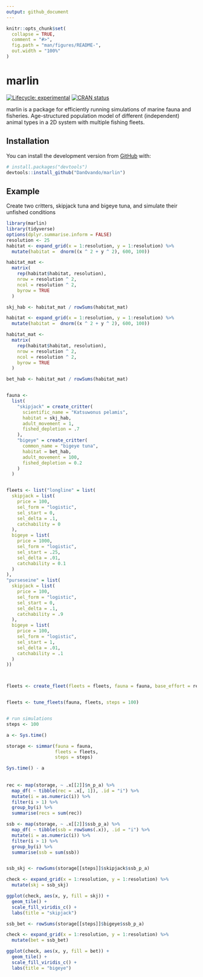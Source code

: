 ```yaml
---
output: github_document
---
```


<!-- README.md is generated from README.Rmd. Please edit that file -->

```r
knitr::opts_chunk$set(
  collapse = TRUE,
  comment = "#>",
  fig.path = "man/figures/README-",
  out.width = "100%"
)
```

# marlin

<!-- badges: start -->
[![Lifecycle: experimental](https://img.shields.io/badge/lifecycle-experimental-orange.svg)](https://www.tidyverse.org/lifecycle/#experimental)
[![CRAN status](https://www.r-pkg.org/badges/version/mar)](https://CRAN.R-project.org/package=mar)
<!-- badges: end -->

marlin is a package for efficiently running simulations of marine fauna and fisheries. Age-structured population model of different (independent) animal types in a 2D system with multiple fishing fleets. 

## Installation

You can install the development version from [GitHub](https://github.com/) with:

``` r
# install.packages("devtools")
devtools::install_github("DanOvando/marlin")
```
## Example

Create two critters, skipjack tuna and bigeye tuna, and simulate their unfished conditions

```r
library(marlin)
library(tidyverse)
options(dplyr.summarise.inform = FALSE)
resolution <- 25
habitat <- expand_grid(x = 1:resolution, y = 1:resolution) %>%
  mutate(habitat =  dnorm((x ^ 2 + y ^ 2), 600, 100))

habitat_mat <-
  matrix(
    rep(habitat$habitat, resolution),
    nrow = resolution ^ 2,
    ncol = resolution ^ 2,
    byrow = TRUE
  )

skj_hab <- habitat_mat / rowSums(habitat_mat)

habitat <- expand_grid(x = 1:resolution, y = 1:resolution) %>%
  mutate(habitat =  dnorm((x ^ 2 + y ^ 2), 600, 100))

habitat_mat <-
  matrix(
    rep(habitat$habitat, resolution),
    nrow = resolution ^ 2,
    ncol = resolution ^ 2,
    byrow = TRUE
  )

bet_hab <- habitat_mat / rowSums(habitat_mat)


fauna <-
  list(
    "skipjack" = create_critter(
      scientific_name = "Katsuwonus pelamis",
      habitat = skj_hab,
      adult_movement = 1,
      fished_depletion = .7
    ),
    "bigeye" = create_critter(
      common_name = "bigeye tuna",
      habitat = bet_hab,
      adult_movement = 100,
      fished_depletion = 0.2
    )
  )


fleets <- list("longline" = list(
  skipjack = list(
    price = 100,
    sel_form = "logistic",
    sel_start = 0,
    sel_delta = .1,
    catchability = 0
  ),
  bigeye = list(
    price = 1000,
    sel_form = "logistic",
    sel_start = .25,
    sel_delta = .01,
    catchability = 0.1
  )
),
"purseseine" = list(
  skipjack = list(
    price = 100,
    sel_form = "logistic",
    sel_start = 0,
    sel_delta = .1,
    catchability = .9
  ),
  bigeye = list(
    price = 100,
    sel_form = "logistic",
    sel_start = 1,
    sel_delta = .01,
    catchability = .1
  )
))



fleets <- create_fleet(fleets = fleets, fauna = fauna, base_effort = resolution^2)


fleets <- tune_fleets(fauna, fleets, steps = 100)


# run simulations
steps <- 100

a <- Sys.time()

storage <- simmar(fauna = fauna,
                  fleets = fleets,
                  steps = steps)

Sys.time() - a
  
  
rec <- map(storage, ~ .x[[2]]$n_p_a) %>%
  map_df( ~ tibble(rec = .x[, 1]), .id = "i") %>%
  mutate(i = as.numeric(i)) %>%
  filter(i > 1) %>%
  group_by(i) %>%
  summarise(recs = sum(rec))

ssb <- map(storage, ~ .x[[2]]$ssb_p_a) %>%
  map_df( ~ tibble(ssb = rowSums(.x)), .id = "i") %>%
  mutate(i = as.numeric(i)) %>%
  filter(i > 1) %>%
  group_by(i) %>%
  summarise(ssb = sum(ssb))


ssb_skj <- rowSums(storage[[steps]]$skipjack$ssb_p_a)

check <- expand_grid(x = 1:resolution, y = 1:resolution) %>%
  mutate(skj = ssb_skj)

ggplot(check, aes(x, y, fill = skj)) +
  geom_tile() +
  scale_fill_viridis_c() +
  labs(title = "skipjack")

ssb_bet <- rowSums(storage[[steps]]$bigeye$ssb_p_a)

check <- expand_grid(x = 1:resolution, y = 1:resolution) %>%
  mutate(bet = ssb_bet)

ggplot(check, aes(x, y, fill = bet)) +
  geom_tile() +
  scale_fill_viridis_c() +
  labs(title = "bigeye")



```

